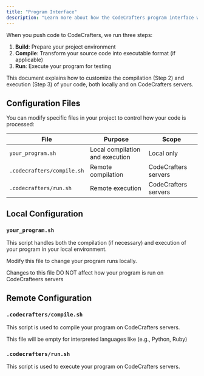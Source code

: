 ```yaml
---
title: "Program Interface"
description: "Learn more about how the CodeCrafters program interface works"
---
```


When you push code to CodeCrafters, we run three steps:

1. **Build**: Prepare your project environment
2. **Compile**: Transform your source code into executable format (if applicable)
3. **Run**: Execute your program for testing

This document explains how to customize the compilation (Step 2) and execution (Step 3) of your code, both locally and on CodeCrafters servers.

## Configuration Files

You can modify specific files in your project to control how your code is processed:

| File | Purpose | Scope |
|------|---------|-------|
| `your_program.sh` | Local compilation and execution | Local only |
| `.codecrafters/compile.sh` | Remote compilation | CodeCrafters servers |
| `.codecrafters/run.sh` | Remote execution | CodeCrafters servers |

## Local Configuration

### `your_program.sh`

This script handles both the compilation (if necessary) and execution of your program in your local environment.

Modify this file to change your program runs locally.

Changes to this file DO NOT affect how your program is run on CodeCrafteers servers

## Remote Configuration

### `.codecrafters/compile.sh`

This script is used to compile your program on CodeCrafters servers.

<Note>This file will be empty for interpreted languages like (e.g., Python, Ruby) </Note>

### `.codecrafters/run.sh`

This script is used to execute your program on CodeCrafters servers.


